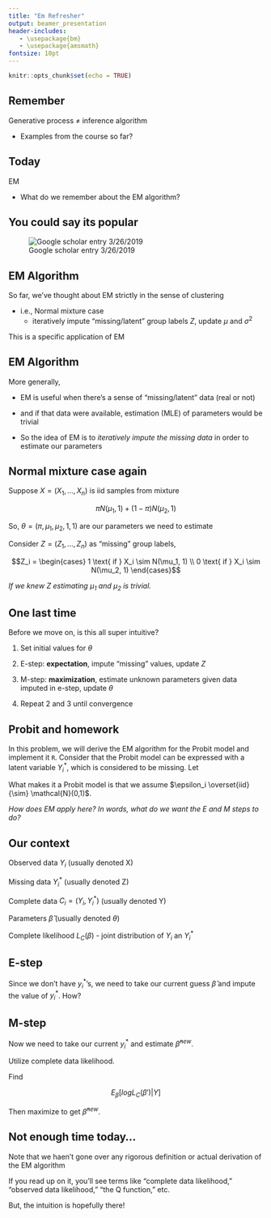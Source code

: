 ```yaml
---
title: "Em Refresher"
output: beamer_presentation
header-includes:
   - \usepackage{bm}
   - \usepackage{amsmath}
fontsize: 10pt
---
```


```r
knitr::opts_chunk$set(echo = TRUE)
```

## Remember

Generative process $\ne$ inference algorithm
    
- Examples from the course so far?


## Today

EM

- What do we remember about the EM algorithm?


## You could say its popular

![Google scholar entry 3/26/2019](em_gs.png)


## EM Algorithm

So far, we've thought about EM strictly in the sense of clustering

- i.e., Normal mixture case
    - iteratively impute "missing/latent" group labels $Z$, update $\mu$ and $\sigma^2$


This is a specific application of EM


## EM Algorithm 

More generally,

- EM is useful when there's a sense of "missing/latent" data (real or not)

- and if that data were available, estimation (MLE) of parameters would be trivial

- So the idea of EM is to *iteratively impute the missing data* in order to estimate our parameters


## Normal mixture case again

Suppose $X = (X_1, ..., X_n)$ is iid samples from mixture

$$\pi N(\mu_1, 1) + (1- \pi)N(\mu_2, 1)$$

So, $\theta = (\pi, \mu_1, \mu_2, 1, 1)$ are our parameters we need to estimate

Consider $Z = (Z_1, ..., Z_n)$ as "missing" group labels,

$$Z_i = \begin{cases} 1 \text{ if } X_i \sim N(\mu_1, 1) \\ 0 \text{ if } X_i \sim N(\mu_2, 1) \end{cases}$$


*If we knew $Z$ estimating $\mu_1$ and $\mu_2$ is trivial.*


## One last time

Before we move on, is this all super intuitive?

1. Set initial values for $\theta$

2. E-step: **expectation**, impute "missing" values, update $Z$

3. M-step: **maximization**, estimate unknown parameters given data imputed in e-step, update $\theta$

4. Repeat 2 and 3 until convergence 



## Probit and homework

In this problem, we will derive the EM algorithm for the Probit model and
implement it `R`. Consider that the Probit model can be expressed with a
latent variable $Y_i^{*}$, which is considered to be missing. Let

\begin{align*}
Y_i & =  \left\{ \begin{array}{cc}
1 & {\rm if} \ Y_i^\ast > 0 \\
0 & {\rm if} \  Y_i^\ast \leq 0\\
\end{array} \right\} \\
Y_i^\ast & = X_i^T \beta + \epsilon_i \quad {\rm where} \quad \mathbb{E}(\epsilon_i)=0
\end{align*}


What makes it a Probit model is that we assume $\epsilon_i \overset{iid}{\sim} \mathcal{N}(0,1)$.


*How does EM apply here?  In words, what do we want the E and M steps to do?*

## Our context

Observed data $Y_i$ (usually denoted X)

Missing data $Y_i^\ast$ (usually denoted Z)

Complete data $C_i = (Y_i, Y_i^\ast)$ (usually denoted Y)

Parameters $\hat{\beta}$ (usually denoted $\theta$)

Complete likelihood $L_C(\beta)$
    - joint distribution of $Y_i$ an $Y_i^\ast$
    


## E-step

Since we don't have $y_i^\ast$'s, we need to take our current guess $\hat{\beta}$ and impute the value of $y_i^\ast$.  How?


## M-step

Now we need to take our current $y_i^\ast$ and estimate $\hat{\beta}^{new}$.

Utilize complete data likelihood.

Find

$$E_{\beta}[ log L_C (\beta') | Y]$$

Then maximize to get $\hat{\beta}^{new}$.








## Not enough time today...

Note that we haen't gone over any rigorous definition or actual derivation of the EM algorithm

If you read up on it, you'll see terms like "complete data likelihood," "observed data likelihood," "the Q function," etc.

But, the intuition is hopefully there!




